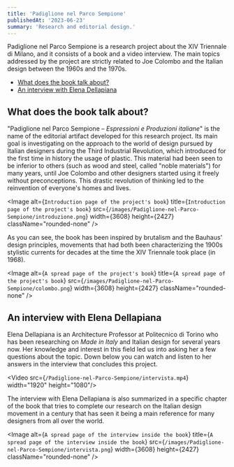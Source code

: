 ```yaml
---
title: 'Padiglione nel Parco Sempione'
publishedAt: '2023-06-23'
summary: 'Research and editorial design.'
---
```


Padiglione nel Parco Sempione is a research project about the XIV Triennale di Milano, and it consists of a book
and a video interview. The main topics addressed by the project are strictly related to Joe Colombo and the 
Italian design between the 1960s and the 1970s.

- [What does the book talk about?](#what-does-the-book-talk-about)
- [An interview with Elena Dellapiana](#an-interview-with-elena-dellapiana)

## What does the book talk about?
"Padiglione nel Parco Sempione – _Espressioni e Produzioni italiane_" is the name of the editorial artifact developed
for this research project. Its main goal is investigating on the approach to the world of design pursued by Italian
designers during the Third Industrial Revolution, which introduced for the first time in history the usage of plastic.
This material had been seen to be inferior to others (such as wood and steel, called "noble materials") for many years,
until Joe Colombo and other designers started using it freely without preconceptions. This drastic revolution of thinking
led to the reinvention of everyone's homes and lives.

<Image
  alt={`Introduction page of the project's book`}
  title={`Introduction page of the project's book`}
  src={`/images/Padiglione-nel-Parco-Sempione/introduzione.png`}
  width={3608}
  height={2427}
  className="rounded-none"
/>

As you can see, the book has been inspired by brutalism and the Bauhaus' design principles, movements that had both been
characterizing the 1900s stylistic currents for decades at the time the XIV Triennale took place (in 1968).

<Image
  alt={`A spread page of the project's book`}
  title={`A spread page of the project's book`}
  src={`/images/Padiglione-nel-Parco-Sempione/colombo.png`}
  width={3608}
  height={2427}
  className="rounded-none"
/>


## An interview with Elena Dellapiana
Elena Dellapiana is an Architecture Professor at Politecnico di Torino who has been researching on _Made in Italy_
and Italian design for several years now. Her knowledge and interest in this field led us into asking her a few questions
about the topic. Down below you can watch and listen to her answers in the interview that concludes this project.

<Video src={`/Padiglione-nel-Parco-Sempione/intervista.mp4`} width="1920" height="1080"/>

The interview with Elena Dellapiana is also summarized in a specific chapter of the book that tries to complete our research
on the Italian design movement in a century that has seen it being a main reference for many designers from all over the world.

<Image
  alt={`A spread page of the interview inside the book`}
  title={`A spread page of the interview inside the book`}
  src={`/images/Padiglione-nel-Parco-Sempione/intervista.png`}
  width={3608}
  height={2427}
  className="rounded-none"
/>